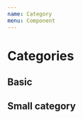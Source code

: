 ```yaml
---
name: Category
menu: Component
---
```


# Categories
<Props of={Category} />

## Basic

<Playground>
  <Category
    icon="/public/icons/remuneration.svg"
    title="Embauche et contrat"
    text="c'est trop bien le texte"
  />
</Playground>

## Small category

<Playground>
  <Category
    small
    icon="/public/icons/remuneration.svg"
    title="Embauche et contrat"
    />
</Playground>

